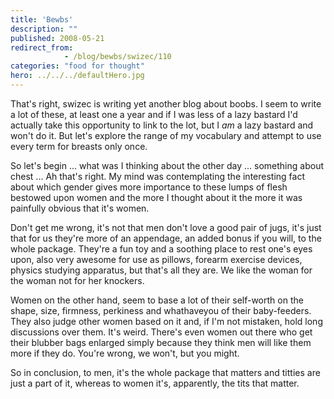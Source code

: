 ```yaml
---
title: 'Bewbs'
description: ""
published: 2008-05-21
redirect_from: 
            - /blog/bewbs/swizec/110
categories: "food for thought"
hero: ../../../defaultHero.jpg
---
```


That's right, swizec is writing yet another blog about boobs. I seem to write a lot of these, at least one a year and if I was less of a lazy bastard I'd actually take this opportunity to link to the lot, but I _am_ a lazy bastard and won't do it. But let's explore the range of my vocabulary and attempt to use every term for breasts only once.

So let's begin ... what was I thinking about the other day ... something about chest ... Ah that's right. My mind was contemplating the interesting fact about which gender gives more importance to these lumps of flesh bestowed upon women and the more I thought about it the more it was painfully obvious that it's women.

Don't get me wrong, it's not that men don't love a good pair of jugs, it's just that for us they're more of an appendage, an added bonus if you will, to the whole package. They're a fun toy and a soothing place to rest one's eyes upon, also very awesome for use as pillows, forearm exercise devices, physics studying apparatus, but that's all they are. We like the woman for the woman not for her knockers.

Women on the other hand, seem to base a lot of their self-worth on the shape, size, firmness, perkiness and whathaveyou of their baby-feeders. They also judge other women based on it and, if I'm not mistaken, hold long discussions over them. It's weird. There's even women out there who get their blubber bags enlarged simply because they think men will like them more if they do. You're wrong, we won't, but you might.

So in conclusion, to men, it's the whole package that matters and titties are just a part of it, whereas to women it's, apparently, the tits that matter.
